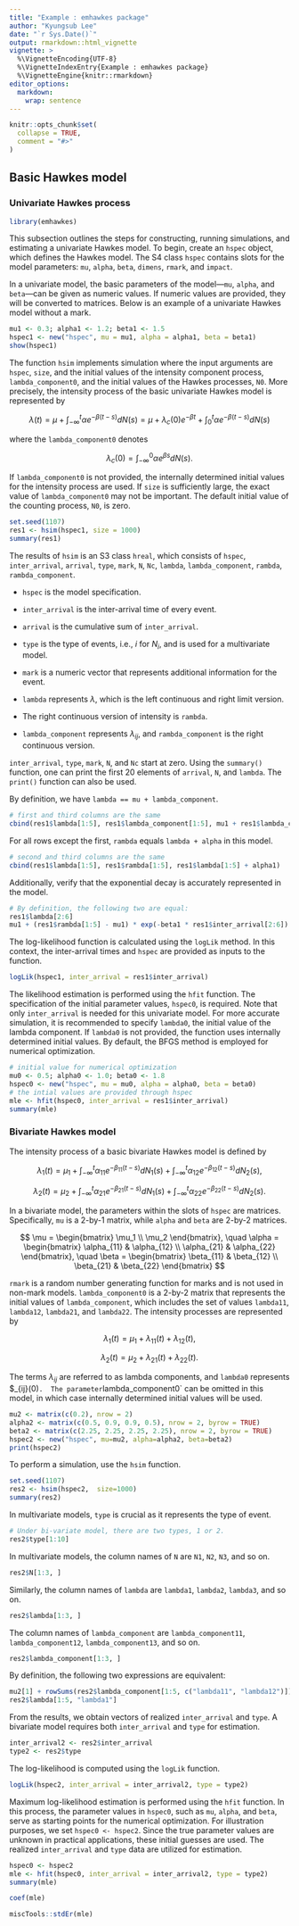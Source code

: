 ```yaml
---
title: "Example : emhawkes package"
author: "Kyungsub Lee"
date: "`r Sys.Date()`"
output: rmarkdown::html_vignette
vignette: >
  %\VignetteEncoding{UTF-8}
  %\VignetteIndexEntry{Example : emhawkes package}
  %\VignetteEngine{knitr::rmarkdown}
editor_options: 
  markdown: 
    wrap: sentence
---
```


```r
knitr::opts_chunk$set(
  collapse = TRUE,
  comment = "#>"
)

```

## Basic Hawkes model

### Univariate Hawkes process

```r
library(emhawkes)
```

This subsection outlines the steps for constructing, running simulations, and estimating a univariate Hawkes model.
To begin, create an `hspec` object, which defines the Hawkes model.
The S4 class `hspec` contains slots for the model parameters: `mu`, `alpha`, `beta`, `dimens`, `rmark`, and `impact`.

In a univariate model, the basic parameters of the model---`mu`, `alpha`, and `beta`---can be given as numeric values.
If numeric values are provided, they will be converted to matrices.
Below is an example of a univariate Hawkes model without a mark.

```r
mu1 <- 0.3; alpha1 <- 1.2; beta1 <- 1.5
hspec1 <- new("hspec", mu = mu1, alpha = alpha1, beta = beta1)
show(hspec1)
```

The function `hsim` implements simulation where the input arguments are `hspec`, `size`, and the initial values of the intensity component process, `lambda_component0`, and the initial values of the Hawkes processes, `N0`.
More precisely, the intensity process of the basic univariate Hawkes model is represented by

$$
\lambda(t) = \mu + \int_{-\infty}^t \alpha e^{-\beta (t-s)} d N(s) = \mu + \lambda_c(0) e^{-\beta t} + \int_0^t \alpha e^{-\beta (t-s)} d N(s)
$$

where the `lambda_component0` denotes

$$
\lambda_c(0) = \int_{-\infty}^0 \alpha e^{\beta s} d N(s).
$$

If `lambda_component0` is not provided, the internally determined initial values for the intensity process are used.
If `size` is sufficiently large, the exact value of `lambda_component0` may not be important.
The default initial value of the counting process, `N0`, is zero.

```r
set.seed(1107)
res1 <- hsim(hspec1, size = 1000)
summary(res1)
```

The results of `hsim` is an S3 class `hreal`, which consists of `hspec`, `inter_arrival`, `arrival`, `type`, `mark`, `N`, `Nc`, `lambda`, `lambda_component`, `rambda`, `rambda_component`.

-   `hspec` is the model specification.

-   `inter_arrival` is the inter-arrival time of every event.

-   `arrival` is the cumulative sum of `inter_arrival`.

-   `type` is the type of events, i.e., $i$ for $N_i$, and is used for a multivariate model.

-   `mark` is a numeric vector that represents additional information for the event.

-   `lambda` represents $\lambda$, which is the left continuous and right limit version.

-   The right continuous version of intensity is `rambda`.

-   `lambda_component` represents $\lambda_{ij}$, and `rambda_component` is the right continuous version.

`inter_arrival`, `type`, `mark`, `N`, and `Nc` start at zero.
Using the `summary()` function, one can print the first 20 elements of `arrival`, `N`, and `lambda`.
The `print()` function can also be used.

By definition, we have `lambda == mu + lambda_component`.

```r
# first and third columns are the same
cbind(res1$lambda[1:5], res1$lambda_component[1:5], mu1 + res1$lambda_component[1:5])
```

For all rows except the first, `rambda` equals `lambda + alpha` in this model.

```r
# second and third columns are the same
cbind(res1$lambda[1:5], res1$rambda[1:5], res1$lambda[1:5] + alpha1)
```

Additionally, verify that the exponential decay is accurately represented in the model.

```r
# By definition, the following two are equal:
res1$lambda[2:6]
mu1 + (res1$rambda[1:5] - mu1) * exp(-beta1 * res1$inter_arrival[2:6])
```

The log-likelihood function is calculated using the `logLik` method.
In this context, the inter-arrival times and `hspec` are provided as inputs to the function.

```r
logLik(hspec1, inter_arrival = res1$inter_arrival)
```

The likelihood estimation is performed using the `hfit` function.
The specification of the initial parameter values, `hspec0`, is required.
Note that only `inter_arrival` is needed for this univariate model.
For more accurate simulation, it is recommended to specify `lambda0`, the initial value of the lambda component.
If `lambda0` is not provided, the function uses internally determined initial values.
By default, the BFGS method is employed for numerical optimization.

```r
# initial value for numerical optimization
mu0 <- 0.5; alpha0 <- 1.0; beta0 <- 1.8
hspec0 <- new("hspec", mu = mu0, alpha = alpha0, beta = beta0)
# the intial values are provided through hspec
mle <- hfit(hspec0, inter_arrival = res1$inter_arrival)
summary(mle)
```

### Bivariate Hawkes model

The intensity process of a basic bivariate Hawkes model is defined by

$$
 \lambda_1(t) = \mu_1 + \int_{-\infty}^t \alpha_{11} e^{-\beta_{11}(t-s)} d N_1(s) + \int_{-\infty}^t \alpha_{12} e^{-\beta_{12}(t-s)} d N_2(s),
$$

$$
 \lambda_2(t) = \mu_2 + \int_{-\infty}^t \alpha_{21} e^{-\beta_{21}(t-s)} d N_1(s) + \int_{-\infty}^t \alpha_{22} e^{-\beta_{22}(t-s)} d N_2(s).
$$

In a bivariate model, the parameters within the slots of `hspec` are matrices.
Specifically, `mu` is a 2-by-1 matrix, while `alpha` and `beta` are 2-by-2 matrices.

$$
\mu = \begin{bmatrix} \mu_1 \\ \mu_2 \end{bmatrix}, \quad
\alpha = \begin{bmatrix} \alpha_{11} & \alpha_{12} \\ \alpha_{21} & \alpha_{22} \end{bmatrix}, \quad
\beta = 
\begin{bmatrix} \beta_{11} & \beta_{12} \\ \beta_{21} & \beta_{22} \end{bmatrix}
$$

`rmark` is a random number generating function for marks and is not used in non-mark models.
`lambda_component0` is a 2-by-2 matrix that represents the initial values of `lambda_component`, which includes the set of values `lambda11`, `lambda12`, `lambda21`, and `lambda22`.
The intensity processes are represented by

$$ \lambda_1(t) = \mu_1 + \lambda_{11}(t) + \lambda_{12}(t), $$

$$ \lambda_2(t) = \mu_2 + \lambda_{21}(t) + \lambda_{22}(t). $$

The terms $\lambda_{ij}$ are referred to as lambda components, and `lambda0` represents \$\lambda\_{ij}(0)`.  The parameter`lambda_component0\` can be omitted in this model, in which case internally determined initial values will be used.

```r
mu2 <- matrix(c(0.2), nrow = 2)
alpha2 <- matrix(c(0.5, 0.9, 0.9, 0.5), nrow = 2, byrow = TRUE)
beta2 <- matrix(c(2.25, 2.25, 2.25, 2.25), nrow = 2, byrow = TRUE)
hspec2 <- new("hspec", mu=mu2, alpha=alpha2, beta=beta2)
print(hspec2)
```

To perform a simulation, use the `hsim` function.

```r
set.seed(1107)
res2 <- hsim(hspec2,  size=1000)
summary(res2)
```

In multivariate models, `type` is crucial as it represents the type of event.

```r
# Under bi-variate model, there are two types, 1 or 2.
res2$type[1:10]
```

In multivariate models, the column names of `N` are `N1`, `N2`, `N3`, and so on.

```r
res2$N[1:3, ]
```

Similarly, the column names of `lambda` are `lambda1`, `lambda2`, `lambda3`, and so on.

```r
res2$lambda[1:3, ]
```

The column names of `lambda_component` are `lambda_component11`, `lambda_component12`, `lambda_component13`, and so on.

```r
res2$lambda_component[1:3, ]
```

By definition, the following two expressions are equivalent:

```r
mu2[1] + rowSums(res2$lambda_component[1:5, c("lambda11", "lambda12")])
res2$lambda[1:5, "lambda1"]
```

From the results, we obtain vectors of realized `inter_arrival` and `type`.
A bivariate model requires both `inter_arrival` and `type` for estimation.

```r
inter_arrival2 <- res2$inter_arrival
type2 <- res2$type
```

The log-likelihood is computed using the `logLik` function.

```r
logLik(hspec2, inter_arrival = inter_arrival2, type = type2)
```

Maximum log-likelihood estimation is performed using the `hfit` function.
In this process, the parameter values in `hspec0`, such as `mu`, `alpha`, and `beta`, serve as starting points for the numerical optimization.
For illustration purposes, we set `hspec0 <- hspec2`.
Since the true parameter values are unknown in practical applications, these initial guesses are used.
The realized `inter_arrival` and `type` data are utilized for estimation.

```r
hspec0 <- hspec2
mle <- hfit(hspec0, inter_arrival = inter_arrival2, type = type2)
summary(mle)
```

```r
coef(mle)
```

```r
miscTools::stdEr(mle)
```
